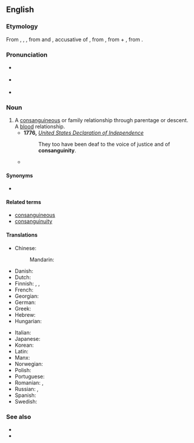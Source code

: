 ==English==
{{wikipedia}}

===Etymology===
From {{inh|en|enm|consanguinytee}}, {{m|enm|consanguinite}}, {{m|enm|consanguinyte}}, from {{der|en|fro|consanguinité}} and {{der|en|la|cōnsanguinitātem}}, accusative of {{der|en|la|cōnsanguinitās}}, from {{m|la|cōnsanguineus}}, from {{der|en|la|com-|t=together}} + {{m|la|sanguineus|t=of or pertaining to blood}}, from {{der|en|la|sanguis|t=blood}}.

===Pronunciation===
* {{a|RP}} {{IPA|en|/kɒnsaŋˈɡwɪnɪti/|/kɒnsaŋˈɡwɪnəti/}}
* {{a|GA}} {{IPA|en|/kɑnsæŋˈɡwɪnɪti/|/kɑnsæŋˈɡwɪnəti/}}
* {{audio|en|en-us-consanguinity.ogg|Audio (US)}}

===Noun===
{{en-noun|~}}

# A [[consanguineous]] or family relationship through parentage or descent. A [[blood]] relationship.
#* '''1776,''' ''[[w:United States Declaration of Independence|United States Declaration of Independence]]''
#*: They too have been deaf to the voice of justice and of '''consanguinity'''.
#* {{quote-book|en|year=1842|author={{w|Letitia Elizabeth Landon}}|title=Lady Anne Granard|volume=3|page=57|text=At Isabella's earnest request, he took both her and the child on board, for the single hour which remained to the voyagers, to the satisfaction of all parties, and it seemed as if the long-drooping flower had already revived beneath the genial smile of '''consanguinity''', and the very tears she had shed were sweet and grateful, refreshing the bosom moved so tenderly.}}

====Synonyms====
* {{l|en|same-bloodedness}}

====Related terms====
* [[consanguineous]]
* [[consanguinuity]]

====Translations====
{{trans-top|a blood relationship}}
* Chinese:
*: Mandarin: {{t+|cmn|同族|tr=tóngzú}}
* Danish: {{t|da|konsangvinitet}}
* Dutch: {{t+|nl|bloedverwantschap|f}}
* Finnish: {{t+|fi|verisukulaisuus}}, {{t|fi|veriheimolaisuus}}, {{t|fi|veriveljeys}}
* French: {{t+|fr|consanguinité|f}}
* Georgian: {{t|ka|სისხლით ნათესაობა}}
* German: {{t+|de|Blutsverwandtschaft|f}}
* Greek: {{t|el|συγγένεια εξ αίματος}}
* Hebrew: {{t|he|קרבת-דם|tr=qirvat-dam}}
* Hungarian: {{t+|hu|vérrokonság}}
{{trans-mid}}
* Italian: {{t|it|consanguinità|f}}
* Japanese: {{t+|ja|血族|tr=けつぞく, ketsuzoku}}
* Korean: {{t+|ko|동족}}
* Latin: {{t|la|cōnsanguinitās|f}}
* Manx: {{t|gv|mooinjerys folley|m}}
* Norwegian: {{t|no|konsangvinitet|m}}
* Polish: {{t+|pl|pokrewieństwo|n}}
* Portuguese: {{t+|pt|consanguinidade|f}}
* Romanian: {{t+|ro|consangvinitate|f}}, {{t|ro|consanguinitate|f}}
* Russian: {{t|ru|[[кровный|кро́вные]] [[у́зы]]|f-p}}, {{t|ru|[[кровный|кро́вное]] [[родство́]]|n}}
* Spanish: {{t|es|consanguinidad|f}}
* Swedish: {{t+|sv|blodsfrändskap|c}}
{{trans-bottom}}

===See also===
* {{l|en|affinity}}
* {{l|en|incest}}